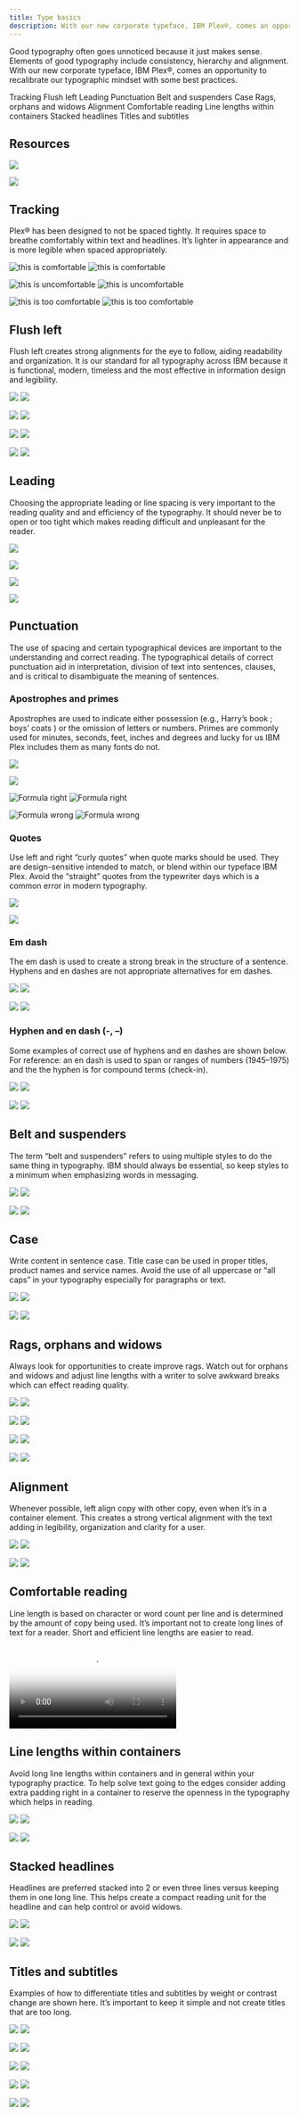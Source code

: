```yaml
---
title: Type basics
description: With our new corporate typeface, IBM Plex®, comes an opportunity to recalibrate our typographic mindset with some best practices.
---
```


<PageDescription>

Good typography often goes unnoticed because it just makes sense. Elements of good typography include consistency, hierarchy and alignment. With our new corporate typeface, IBM Plex®, comes an opportunity to recalibrate our typographic mindset with some best practices.

</PageDescription>

<AnchorLinks>
  <AnchorLink>Tracking</AnchorLink>
  <AnchorLink>Flush left</AnchorLink>
  <AnchorLink>Leading</AnchorLink>
  <AnchorLink>Punctuation</AnchorLink>
  <AnchorLink>Belt and suspenders</AnchorLink>
  <AnchorLink>Case</AnchorLink>
  <AnchorLink>Rags, orphans and widows</AnchorLink>
  <AnchorLink>Alignment</AnchorLink>
  <AnchorLink>Comfortable reading</AnchorLink>
  <AnchorLink>Line lengths within containers</AnchorLink>
  <AnchorLink>Stacked headlines</AnchorLink>
  <AnchorLink>Titles and subtitles</AnchorLink>
</AnchorLinks>

## Resources

<Row className="resource-card-group">
<Column colMd={4} colLg={4} noGutterSm>
    <ResourceCard
      subTitle="IBM Plex® latest typeface release"
      aspectRatio="2:1"
      href="https://github.com/IBM/plex/releases/latest"
      >

![](../images/github-icon.png)

  </ResourceCard>
</Column>
<Column colMd={4} colLg={4} noGutterSm>
    <ResourceCard
      subTitle="IBM Plex® website"
      aspectRatio="2:1"
      href="https://www.ibm.com/plex/"
      >

![](../images/eye.svg)

  </ResourceCard>
</Column>
</Row>

## Tracking

Plex® has been designed to not be spaced tightly. It requires space to breathe comfortably within text and headlines. It’s lighter in appearance and is more legible when spaced appropriately.

<DoDontRow>
<DoDont colMd="12" colLg="12">
<ArtDirection>

![this is comfortable](../images/this-is-comfortable-mobile.svg)
![this is comfortable](../images/this-is-comfortable-desktop.svg)

</ArtDirection>
</DoDont>
</DoDontRow>

<DoDontRow>
<DoDont type="dont" colMd="12" colLg="12">
<ArtDirection>

![this is uncomfortable](../images/this-is-uncomfortable-mobile.svg)
![this is uncomfortable](../images/this-is-uncomfortable-desktop.svg)

</ArtDirection>
</DoDont>
</DoDontRow>

<DoDontRow>
<DoDont type="dont" colMd="12" colLg="12">
<ArtDirection>

![this is too comfortable](../images/this-is-too-comfortable-mobile.svg)
![this is too comfortable](../images/this-is-too-comfortable-desktop.svg)

</ArtDirection>

</DoDont>
</DoDontRow>

## Flush left

Flush left creates strong alignments for the eye to follow, aiding readability and organization. It is our standard for all typography across IBM because it is functional, modern, timeless and the most effective in information design and legibility.

<DoDontRow>
<DoDont>
<ArtDirection>

![](../images/modern-and-sharp-right-mobile.svg)
![](../images/modern-and-sharp-right.svg)

</ArtDirection>
</DoDont>

<DoDont type="dont">
<ArtDirection>

![](../images/modern-and-sharp-wrong-mobile.svg)
![](../images/modern-and-sharp-wrong.svg)

</ArtDirection>
</DoDont>
</DoDontRow>

<DoDontRow>
<DoDont type="dont">
<ArtDirection>

![](../images/modern-and-sharp-wrong-center-mobile.svg)
![](../images/modern-and-sharp-wrong-center.svg)

</ArtDirection>
</DoDont>

<DoDont type="dont">
<ArtDirection>

![](../images/modern-and-sharp-wrong-double.svg)
![](../images/modern-and-sharp-wrong-double-mobile.svg)

</ArtDirection>
</DoDont>
</DoDontRow>

## Leading

Choosing the appropriate leading or line spacing is very important to the reading quality and and efficiency of the typography. It should never be to open or too tight which makes reading difficult and unpleasant for the reader.

<DoDontRow>
<DoDont>

![](../images/leading-do-1.svg)

</DoDont>

<DoDont type="dont">

![](../images/leading-dont-1.svg)

</DoDont>
</DoDontRow>

<DoDontRow>
<DoDont>

![](../images/leading-do-2.svg)

</DoDont>
<DoDont type="dont">

![](../images/leading-dont-2.svg)

</DoDont>
</DoDontRow>

## Punctuation

The use of spacing and certain typographical devices are important to the understanding and correct reading. The typographical details of correct punctuation aid in interpretation, division of text into sentences, clauses, and is critical to disambiguate the meaning of sentences.

### Apostrophes and primes

Apostrophes are used to indicate either possession (e.g., Harry’s book ; boys’ coats ) or the omission of letters or numbers. Primes are commonly used for minutes, seconds, feet, inches and degrees and lucky for us IBM Plex includes them as many fonts do not.

<DoDontRow>
<DoDont>

![](../images/i-m-right-mobile.svg)

</DoDont>
<DoDont type="dont">

![](../images/i-m-wrong-mobile.svg)

</DoDont>
</DoDontRow>

<DoDontRow>
<DoDont>
<ArtDirection>

![Formula right](../images/formula-right-mobile.svg)
![Formula right](../images/formula-right.svg)

</ArtDirection>
</DoDont>
<DoDont type="dont">
<ArtDirection>

![Formula wrong](../images/formula-wrong-mobile.svg)
![Formula wrong](../images/formula-wrong.svg)

</ArtDirection>
</DoDont>
</DoDontRow>

### Quotes

Use left and right “curly quotes” when quote marks should be used. They are design-sensitive intended to match, or blend within our typeface IBM Plex. Avoid the “straight” quotes from the typewriter days which is a common error in modern typography.

<DoDontRow>
<DoDont>

![](../images/punctuation-quotes-do.svg)

</DoDont>
<DoDont type="dont">

![](../images/punctuation-quotes-dont.svg)

</DoDont>
</DoDontRow>

### Em dash

The em dash is used to create a strong break in the structure of a sentence. Hyphens and en dashes are not appropriate alternatives for em dashes.

<DoDontRow>
<DoDont colMd="12" colLg="12">
<ArtDirection>

![](../images/the-em-dash-right-mobile.svg)
![](../images/the-em-dash-right-desktop.svg)

</ArtDirection>
</DoDont>
</DoDontRow>

<DoDontRow>
<DoDont type="dont" colMd="12" colLg="12">
<ArtDirection>

![](../images/the-em-dash-wrong-mobile.svg)
![](../images/the-em-dash-wrong-desktop.svg)

</ArtDirection>
</DoDont>
</DoDontRow>

### Hyphen and en dash (-, –)

Some examples of correct use of hyphens and en dashes are shown below. For reference: an en dash is used to span or ranges of numbers (1945–1975) and the the hyphen is for compound terms (check-in).

<DoDontRow>
<DoDont colMd={4} colLg={6}>
<ArtDirection>

![](../images/hyphen-en-dash-right-mobile.svg)
![](../images/hyphen-en-dash-right-desktop.svg)

</ArtDirection>
</DoDont>
<DoDont type="dont" colMd={4} colLg={6}>
<ArtDirection>

![](../images/hyphen-en-dash-wrong-mobile.svg)
![](../images/hyphen-en-dash-wrong-desktop.svg)

</ArtDirection>
</DoDont>
</DoDontRow>

## Belt and suspenders

The term “belt and suspenders” refers to using multiple styles to do the same thing in typography. IBM should always be essential, so keep styles to a minimum when emphasizing words in messaging.

<DoDontRow>
<DoDont colMd={4} colLg={6}>
<ArtDirection>

![](../images/belt-and-suspenders-right-mobile.svg)
![](../images/belt-and-suspenders-right-desktop.svg)

</ArtDirection>
</DoDont>
<DoDont type="dont" colMd={4} colLg={6}>
<ArtDirection>

![](../images/belt-and-suspenders-wrong-mobile.svg)
![](../images/belt-and-suspenders-wrong-desktop.svg)

</ArtDirection>
</DoDont>
</DoDontRow>

## Case

Write content in sentence case. Title case can be used in proper titles, product names and service names. Avoid the use of all uppercase or “all caps” in your typography especially for paragraphs or text.

<DoDontRow>
<DoDont type="do" colMd={12} colLg={12}>
<ArtDirection>

![](../images/i-m-easier-to-read-mobile.svg)
![](../images/i-m-easier-to-read-desktop.svg)

</ArtDirection>
</DoDont>
</DoDontRow>

<DoDontRow>
<DoDont type="dont" colMd={12} colLg={12}>
<ArtDirection>

![](../images/i-m-harder-to-read-mobile.svg)
![](../images/i-m-harder-to-read-desktop.svg)

</ArtDirection>
</DoDont>
</DoDontRow>

## Rags, orphans and widows

Always look for opportunities to create improve rags. Watch out for orphans and widows and adjust line lengths with a writer to solve awkward breaks which can effect reading quality.

<DoDontRow>
<DoDont colMd={4} colLg={6}>
<ArtDirection>

![](../images/Duo_Mobile_TypeBasics_Rags_orphans_and_widows_do_01.svg)
![](../images/rags-orphans-widows-do-1.svg)

</ArtDirection>
</DoDont>
<DoDont type="dont" colMd={4} colLg={6}>
<ArtDirection>

![](../images/Duo_Mobile_TypeBasics_Rags_orphans_and_widows_dont_01.svg)
![](../images/rags-orphans-widows-dont-1.svg)

</ArtDirection>
</DoDont>
</DoDontRow>

<DoDontRow>
<DoDont colMd={4} colLg={6}>
<ArtDirection>

![](../images/Duo_Mobile_TypeBasics_Rags_orphans_and_widows_do_02.svg)
![](../images/rags-orphans-widows-do-2.svg)

</ArtDirection>
</DoDont>
<DoDont type="dont" colMd={4} colLg={6}>
<ArtDirection>

![](../images/Duo_Mobile_TypeBasics_Rags_orphans_and_widows_dont_02.svg)
![](../images/rags-orphans-widows-dont-2.svg)

</ArtDirection>
</DoDont>
</DoDontRow>

## Alignment

Whenever possible, left align copy with other copy, even when it’s in a container element. This creates a strong vertical alignment with the text adding in legibility, organization and clarity for a user.

<DoDontRow>
<DoDont colMd={12} colLg={12}>
<ArtDirection>

![](../images/type-to-type-right-mobile.svg)
![](../images/type-to-type-right-desktop.svg)

</ArtDirection>
</DoDont>
</DoDontRow>

<DoDontRow>
<DoDont colMd={12} colLg={12}>
<ArtDirection>

![](../images/type-to-image-right-mobile.svg)
![](../images/type-to-image-right-desktop.svg)

</ArtDirection>
</DoDont>
</DoDontRow>

## Comfortable reading

Line length is based on character or word count per line and is determined by the amount of copy being used. It’s important not to create long lines of text for a reader. Short and efficient line lengths are easier to read.

<Video
  src="/videos/type-basics-comfortable-reading.mp4"
  poster="/images/type-basics-comfortable-reading.gif"
/>

## Line lengths within containers

Avoid long line lengths within containers and in general within your typography practice. To help solve text going to the edges consider adding extra padding right in a container to reserve the openness in the typography which helps in reading.

<DoDontRow>
<DoDont colMd={4} colLg={6}>
<ArtDirection>

![](../images/Duo_Mobile_TypeBasics_Line_lengths_within_containers_do.svg)
![](../images/line-lengths-do.svg)

</ArtDirection>
</DoDont>
<DoDont type="dont" colMd={4} colLg={6}>
<ArtDirection>

![](../images/Duo_Mobile_TypeBasics_Line_lengths_within_containers_dont.svg)
![](../images/line-lengths-dont.svg)

</ArtDirection>
</DoDont>
</DoDontRow>

## Stacked headlines

Headlines are preferred stacked into 2 or even three lines versus keeping them in one long line. This helps create a compact reading unit for the headline and can help control or avoid widows.

<DoDontRow>
<DoDont colMd={12} colLg={12}>
<ArtDirection>

![](../images/Duo_Mobile_TypeBasics_Stacked_headlines_do.svg)
![](../images/stacked-headlines-do.svg)

</ArtDirection>
</DoDont>
</DoDontRow>

<DoDontRow>
<DoDont type="dont" colMd={12} colLg={12}>
<ArtDirection>

![](../images/Duo_Mobile_TypeBasics_Stacked_headlines_dont.svg)
![](../images/stacked-headlines-dont.svg)

</ArtDirection>
</DoDont>
</DoDontRow>

## Titles and subtitles

Examples of how to differentiate titles and subtitles by weight or contrast change are shown here. It’s important to keep it simple and not create titles that are too long.

<DoDontRow>
<DoDont caption="Bold with regular">
<ArtDirection>

![](../images/keep-it-simple-right-1-mobile.svg)
![](../images/keep-it-simple-right-1.svg)

</ArtDirection>
</DoDont>
<DoDont caption="Semibold with Light">
<ArtDirection>

![](../images/keep-it-simple-right-2-mobile.svg)
![](../images/keep-it-simple-right-2.svg)

</ArtDirection>
</DoDont>
<DoDont caption="Contrast with one weight">
<ArtDirection>

![](../images/keep-it-simple-right-3-mobile.svg)
![](../images/keep-it-simple-right-3.svg)

</ArtDirection>
</DoDont>
</DoDontRow>

<DoDontRow>
<DoDont caption="Scale with one weight">
<ArtDirection>

![](../images/keep-it-simple-right-4-mobile.svg)
![](../images/keep-it-simple-right-4.svg)

</ArtDirection>
</DoDont>
<DoDont caption="Scale with one weight">
<ArtDirection>

![](../images/keep-it-simple-right-5-mobile.svg)
![](../images/keep-it-simple-right-5.svg)

</ArtDirection>
</DoDont>
</DoDontRow>
